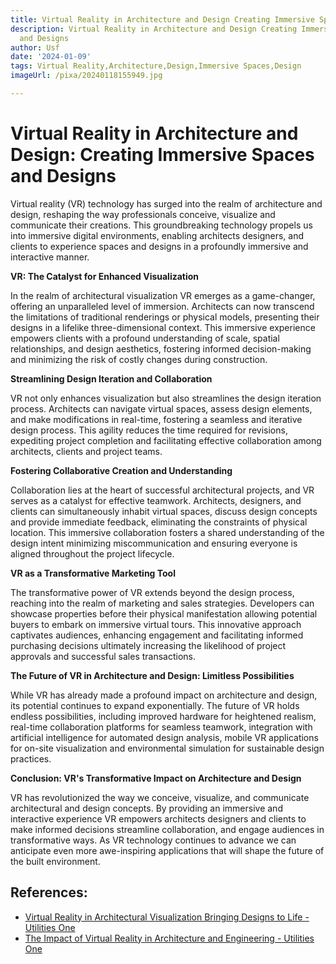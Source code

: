 ```yaml
---
title: Virtual Reality in Architecture and Design Creating Immersive Spaces and Designs
description: Virtual Reality in Architecture and Design Creating Immersive Spaces
  and Designs
author: Usf
date: '2024-01-09'
tags: Virtual Reality,Architecture,Design,Immersive Spaces,Design
imageUrl: /pixa/20240118155949.jpg

---
```

# Virtual Reality in Architecture  and Design: Creating Immersive Spaces and Designs

Virtual reality (VR) technology has surged into  the realm of architecture and  design, reshaping the way professionals conceive, visualize and  communicate  their creations. This groundbreaking technology propels us into immersive digital environments,  enabling architects designers, and clients to experience  spaces and designs in a profoundly immersive and interactive manner.

**VR:  The Catalyst for Enhanced Visualization**

In the  realm of architectural  visualization VR emerges as a game-changer, offering an unparalleled level of immersion. Architects can now transcend the limitations of traditional renderings or physical models, presenting their designs in a lifelike three-dimensional context. This immersive experience empowers clients with a profound understanding  of scale, spatial relationships, and design  aesthetics, fostering informed decision-making and minimizing the risk of costly  changes during construction.

**Streamlining Design Iteration  and Collaboration**

VR not only enhances visualization but also streamlines the design  iteration process. Architects can navigate  virtual spaces, assess design elements, and make modifications in real-time, fostering a seamless and iterative  design process. This agility reduces the time required for revisions, expediting project completion and facilitating effective collaboration among  architects, clients and project teams.

**Fostering Collaborative  Creation and Understanding**

Collaboration lies at the heart of successful architectural  projects, and VR  serves as a catalyst for effective teamwork.  Architects, designers, and clients can simultaneously inhabit virtual spaces, discuss design concepts and provide immediate feedback, eliminating  the constraints of physical location. This immersive collaboration fosters a shared understanding of the design intent minimizing miscommunication and ensuring everyone is  aligned throughout the project lifecycle.

**VR  as a Transformative Marketing Tool**

The transformative power of VR extends  beyond the design process, reaching into the realm of marketing and sales strategies. Developers can showcase properties before their physical manifestation allowing potential buyers to embark on immersive virtual tours. This innovative approach captivates audiences, enhancing engagement and facilitating informed purchasing decisions ultimately increasing the likelihood  of project approvals and successful sales transactions.

**The  Future of VR in Architecture and Design:  Limitless Possibilities**

While  VR has already made a profound impact on architecture and design, its potential continues to expand exponentially. The  future of VR holds endless possibilities, including improved  hardware for heightened realism, real-time collaboration platforms for seamless teamwork, integration with artificial intelligence for automated design analysis,  mobile  VR applications for on-site visualization and environmental simulation for sustainable design practices.

**Conclusion: VR's Transformative Impact on  Architecture and  Design**

VR has revolutionized the way we  conceive, visualize, and  communicate architectural and design concepts. By providing  an immersive and interactive experience VR empowers architects designers  and clients  to make informed decisions  streamline collaboration, and engage audiences in transformative ways. As VR technology continues to advance we can anticipate even more awe-inspiring applications that will  shape the future of the  built environment.

## References:
- [Virtual Reality in Architectural Visualization Bringing Designs to Life - Utilities One](https://utilitiesone.com/virtual-reality-in-architectural-visualization-bringing-designs-to-life)
- [The Impact of Virtual Reality in Architecture and Engineering - Utilities One](https://utilitiesone.com/the-impact-of-virtual-reality-in-architecture-and-engineering)
